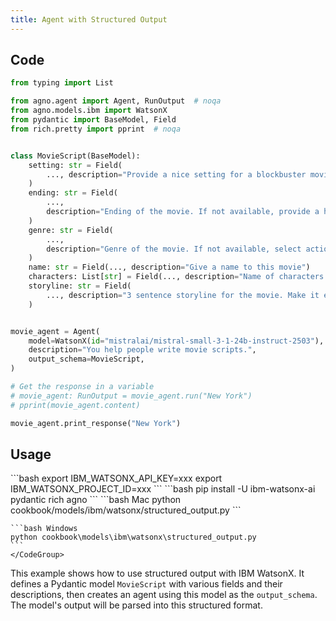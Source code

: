 ```yaml
---
title: Agent with Structured Output
---
```


## Code

```python cookbook/models/ibm/watsonx/structured_output.py
from typing import List

from agno.agent import Agent, RunOutput  # noqa
from agno.models.ibm import WatsonX
from pydantic import BaseModel, Field
from rich.pretty import pprint  # noqa


class MovieScript(BaseModel):
    setting: str = Field(
        ..., description="Provide a nice setting for a blockbuster movie."
    )
    ending: str = Field(
        ...,
        description="Ending of the movie. If not available, provide a happy ending.",
    )
    genre: str = Field(
        ...,
        description="Genre of the movie. If not available, select action, thriller or romantic comedy.",
    )
    name: str = Field(..., description="Give a name to this movie")
    characters: List[str] = Field(..., description="Name of characters for this movie.")
    storyline: str = Field(
        ..., description="3 sentence storyline for the movie. Make it exciting!"
    )


movie_agent = Agent(
    model=WatsonX(id="mistralai/mistral-small-3-1-24b-instruct-2503"),
    description="You help people write movie scripts.",
    output_schema=MovieScript,
)

# Get the response in a variable
# movie_agent: RunOutput = movie_agent.run("New York")
# pprint(movie_agent.content)

movie_agent.print_response("New York")
```

## Usage

<Steps>
  <Snippet file="create-venv-step.mdx" />

  <Step title="Set your API key">
    ```bash
    export IBM_WATSONX_API_KEY=xxx
    export IBM_WATSONX_PROJECT_ID=xxx
    ```
  </Step>

  <Step title="Install libraries">
    ```bash
    pip install -U ibm-watsonx-ai pydantic rich agno
    ```
  </Step>

  <Step title="Run Agent">
    <CodeGroup>
    ```bash Mac
    python cookbook/models/ibm/watsonx/structured_output.py
    ```

    ```bash Windows
    python cookbook\models\ibm\watsonx\structured_output.py
    ```
    </CodeGroup>
  </Step>
</Steps>

This example shows how to use structured output with IBM WatsonX. It defines a Pydantic model `MovieScript` with various fields and their descriptions, then creates an agent using this model as the `output_schema`. The model's output will be parsed into this structured format. 